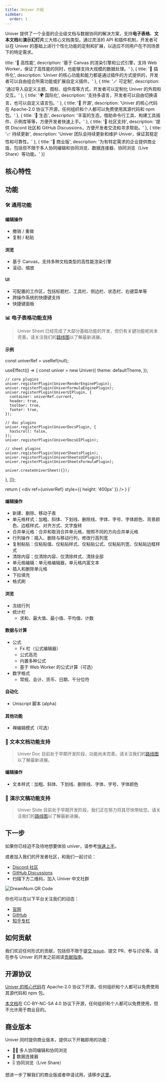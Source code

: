 ```yaml
---
title: Univer 介绍
sidebar:
  order: 1
---
```



Univer 提供了一个全面的企业级文档与数据协同的解决方案，支持**电子表格**、**文本文档**和**演示幻灯片**三大核心文档类型。通过灵活的 API 和插件机制，开发者可以在 Univer 的基础上进行个性化功能的定制和扩展，以适应不同用户在不同场景下的特定需求。

  title: '🚀 高性能',
  description: '基于 Canvas 的渲染引擎和公式引擎，支持 Web Worker，保证了高性能的同时，也能够支持大规模的数据处理。'
}, {
  title: '🧩 插件化',
  description: 'Univer 的核心功能和能力都是通过插件的方式提供的，开发者可以自由组合所需功能或扩展自定义插件。'
}, {
  title: '🪄 可定制',
  description: '通过导入自定义主题、图标、组件库等方式，开发者可以定制化 Univer 的外观和交互。'
}, {
  title: '🌍 国际化',
  description: '支持多语言，开发者可以自由切换语言，也可以自定义语言包。'
}, {
  title: '📖 开源',
  description: 'Univer 的核心代码在 Apache-2.0 协议下开源，任何组织和个人都可以免费使用其源代码和 npm 包。'
}, {
  title: '🌿 生态',
  description: '丰富的生态，借助命令行工具、构建工具插件、示例库等等，方便开发者快速上手。'
}, {
  title: '💬 社区支持',
  description: '提供 Discord 社区和 GitHub Discussions，方便开发者交流和寻求帮助。'
}, {
  title: '📈 持续更新',
  description: 'Univer 团队会持续更新和维护 Univer，保证其稳定性和可靠性。'
}, {
  title: '💼 商业版',
  description: '为有特定需求的企业提供商业版，包括但不限于多人协同编辑和协同浏览、数据连接器、协同浏览（Live Share）等功能。'
}]

## 核心特性


<FeatureBox features={features} />

## 功能

### 🛠 通用功能

#### 编辑操作

- 撤销 / 重做
- 复制 / 粘贴

#### 浏览

- 基于 Canvas，支持多种文档类型的高性能渲染引擎
- 滚动、缩放

#### UI

- 可配置的工作区，包括标题栏、工具栏、侧边栏、状态栏、右键菜单等
- 跨操作系统的快捷键支持
- 快捷键面板

### 📊 电子表格功能支持

> Univer Sheet 已经完成了大部分基础功能的开发，但仍有关键功能呢尚未完善。请关注我们的[路线图](/zh-cn/guides/introduction/roadmap)以了解最新进展。

#### 示例


  const univerRef = useRef(null);

  useEffect(() => {
    const univer = new Univer({
      theme: defaultTheme,
    });

    // core plugins
    univer.registerPlugin(UniverRenderEnginePlugin);
    univer.registerPlugin(UniverFormulaEnginePlugin);
    univer.registerPlugin(UniverUIPlugin, {
      container: univerRef.current,
      header: true,
      toolbar: true,
      footer: true,
    });

    // doc plugins
    univer.registerPlugin(UniverDocsPlugin, {
      hasScroll: false,
    });
    univer.registerPlugin(UniverDocsUIPlugin);

    // sheet plugins
    univer.registerPlugin(UniverSheetsPlugin);
    univer.registerPlugin(UniverSheetsUIPlugin);
    univer.registerPlugin(UniverSheetsFormulaPlugin);

    univer.createUniverSheet({});
  }, []);

  return (
    <div ref={univerRef} style={{ height: '400px' }} />
  )
}`

<Sandbox client:only="react" src="/sandbox" code={code} hideEditor />

#### 编辑操作

- 新建、删除、移动子表
- 单元格样式：加粗、斜体、下划线、删除线、字体、字号、字体颜色、背景颜色、边框样式、对齐方式、文字旋转
- 合并单元格：合并和取消合并单元格，按照不同的方向合并单元格
- 行列操作：插入、删除与移动行列，修改行高列宽
- 复制粘贴：仅粘贴值、仅粘贴样式、仅粘贴公式、仅粘贴列宽、仅粘贴边框样式
- 清除内容：仅清除内容、仅清除样式、清除全部
- 单元格编辑：单元格编辑器，单元格内富文本
- 插入和删除单元格
- 下拉填充
- 格式刷

#### 浏览

- 冻结行列
- 统计栏
  - 求和、最大值、最小值、平均值、计数

#### 数据与计算

- 公式
  - Fx 栏（公式编辑器）
  - 公式高亮
  - 内置多种公式
  - 基于 Web Worker 的公式计算（可选）
- 数字格式
  - 常规、会计、货币、日期、千分位符

#### 自动化

- Uniscript 脚本 (alpha)

#### 其他功能

- 禅编辑模式（可选）

### 📝 文本文档功能支持

> Univer Doc 目前处于早期开发阶段，功能尚未完善。请关注我们的[路线图](/zh-cn/guides/introduction/roadmap)以了解最新进展。

#### 编辑操作

- 文本样式：加粗、斜体、下划线、删除线、字体、字号、字体颜色

### 🎨 演示文稿功能支持

> Univer Slide 目前处于早期开发阶段，我们正在努力将其尽快带给您。请关注我们的[路线图](/zh-cn/guides/introduction/roadmap)以了解最新进展。

## 下一步

如果你已经迫不及待地想要体验 univer，请参考[快速上手](/zh-cn/guides/quickstart)。

或者加入我们的开发者社区，和我们一起讨论：

- [Discord 社区](https://discord.gg/XPGnMBmpd6)
- [GitHub Discussions](https://github.com/dream-num/univer/discussions)
- 扫描下方二维码，加入 Univer 中文社群

<Image src={QrCodeImg} style="margin: auto" width={300} alt="DreamNum QR Code" />

你也可以在以下平台关注我们的动态：

- [官网](https://univer.ai)
- [GitHub](https://github.com/dream-num/univer)
- [知乎专栏](https://www.zhihu.com/org/meng-shu-ke-ji)

## 如何贡献

我们欢迎任何形式的贡献，包括但不限于[提交 issue](https://github.com/dream-num/univer/issues/new/choose)、提交 PR、参与讨论等。请在参与 Univer 的开发之前阅读[贡献指南](https://github.com/dream-num/univer/blob/dev/CONTRIBUTING.md)。

## 开源协议

[Univer 的核心代码](https://github.com/dream-num/univer)在 Apache-2.0 协议下开源，任何组织和个人都可以免费使用其源代码和 npm 包。

[本文档](https://github.com/dream-num/univer-docs)在 CC-BY-NC-SA 4.0 协议下开源，任何组织和个人都可以免费使用，但不允许用于商业目的。

## 商业版本

Univer 同时提供商业版本，提供以下开箱即用的功能：

- 👨‍💻 多人协同编辑和协同浏览
- 🛜 数据连接器
- 🎚️ 协同浏览（Live Share）

想进一步了解我们的商业版或者申请试用，请移步[这里](/zh-cn/enterprises)。
